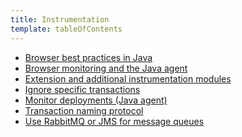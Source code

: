 ```yaml
---
title: Instrumentation
template: tableOfContents
---
```


* [Browser best practices in Java](/docs/agents/java-agent/instrumentation/browser-best-practices-java)
* [Browser monitoring and the Java agent](/docs/agents/java-agent/instrumentation/browser-monitoring-java-agent)
* [Extension and additional instrumentation modules](/docs/agents/java-agent/instrumentation/extension-additional-instrumentation-modules)
* [Ignore specific transactions](/docs/agents/java-agent/instrumentation/ignore-transactions-using-api)
* [Monitor deployments (Java agent)](/docs/agents/java-agent/instrumentation/monitor-deployments-java-agent)
* [Transaction naming protocol](/docs/agents/java-agent/instrumentation/transaction-naming-protocol)
* [Use RabbitMQ or JMS for message queues](/docs/agents/java-agent/instrumentation/use-rabbitmq-or-jms-message-queues)
